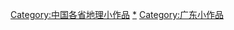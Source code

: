 {{hiddencat}}

[[Category:中国各省地理小作品|Category:中国各省地理小作品]]
[[Category:广东地理|*]]
[[Category:广东小作品|Category:广东小作品]]